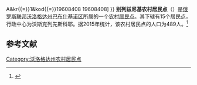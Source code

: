 {{Infobox Settlement
| official_name = 别列兹尼基农村居民点
| native_name = Березниковское сельское поселение
| settlement_type = [[农村居民点|农村居民点]]
| subdivision_type = [[国家|国家]]
| subdivision_type1 = [[州_(俄罗斯)|州]]
| subdivision_type2 = [[区_(苏联)|区]]
| subdivision_name = {{RUS}}
| subdivision_name1 = [[沃洛格达州|沃洛格达州]]
| subdivision_name2 = [[巴布什基诺区|巴布什基诺区]]
| seat_type = 行政中心
| seat = 沃斯克列先斯科耶
| population_as_of=2015
| population_footnotes = <ref name=stat />
| population_total = 489
| coordinates_display = inline,title
| latd = 59 | latm = 28 | lats = 14.21 | latNS = N
| longd = 43 | longm = 58 | longs = 27.06 | longEW = E
| timezone = [[莫斯科时间|MSK]]
| utc_offset = +3
| blank_name = [[俄罗斯市政土地区划代码|OKTMO编码]]
| blank_info = [http://classif.spb.ru/classificators/view/tma.php?st{{=}}A&kr{{=}}1&kod{{=}}19608408 19608408]
}}
'''别列兹尼基农村居民点'''（{{lang-ru|Березниковское сельское поселение}}）是[[俄罗斯联邦|俄罗斯联邦]][[沃洛格达州|沃洛格达州]][[巴布什基诺区|巴布什基诺区]]所属的一个[[农村居民点|农村居民点]]。其下辖有15个居民点，行政中心为沃斯克列先斯科耶。据2015年统计，该农村居民点的人口为489人。<ref name=stat>{{cite web |url=http://www.gks.ru/free_doc/doc_2015/bul_dr/mun_obr2015.rar |title=Численность населения Российской Федерации по муниципальным образованиям на 1 января 2015 года |accessdate=2015-08-06 |archiveurl=https://www.webcitation.org/6aaNzOlFO?url=http://www.gks.ru/free_doc/doc_2015/bul_dr/mun_obr2015.rar |archivedate=2015-08-06 |language=ru |deadurl=yes }}</ref>

== 参考文献 ==
{{reflist}}

{{Russia-stub}}

[[Category:沃洛格达州农村居民点|Category:沃洛格达州农村居民点]]